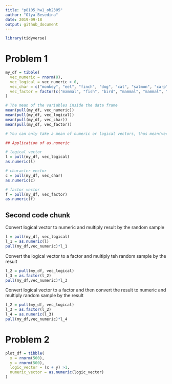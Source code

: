 ```yaml
---
title: "p8105_hw1_ob2305"
author: "Olya Besedina"
date: 2019-09-18
output: github_document
---
```


```r
library(tidyverse)
```

# Problem 1

```r

my_df = tibble(
  vec_numeric = rnorm(8),
  vec_logical = vec_numeric > 0,
  vec_char = c("monkey", "eel", "finch", "dog", "cat", "salmon", "carp","parrot"),
  vec_factor = factor(c("mammal", "fish", "bird", "mammal", "mammal", "fish", "fish", "bird"))
)

# The mean of the variables inside the data frame
mean(pull(my_df, vec_numeric))
mean(pull(my_df, vec_logical))
mean(pull(my_df, vec_char))
mean(pull(my_df, vec_factor))

# You can only take a mean of numeric or logical vectors, thus mean(vec_char) and mean(vec_factor) are not applicable.

## Application of as.numeric

# logical vector
l = pull(my_df, vec_logical)
as.numeric(l)

# character vector
c = pull(my_df, vec_char)
as.numeric(c)

# factor vector
f = pull(my_df, vec_factor)
as.numeric(f)
```

## Second code chunk

Convert logical vector to numeric and multiply result by the random sample
```r
l = pull(my_df, vec_logical)
l_1 = as.numeric(l)
pull(my_df,vec_numeric)*l_1
```

Convert the logical vector to a factor and multiply teh random sample by the result
```r
l_2 = pull(my_df, vec_logical)
l_3 = as.factor(l_2)
pull(my_df,vec_numeric)*l_3
```

Convert logical vector to a factor and then convert the result to numeric and multiply random sample by the result
```r
l_2 = pull(my_df, vec_logical)
l_3 = as.factor(l_2)
l_4 = as.numeric(l_3)
pull(my_df,vec_numeric)*l_4
```


# Problem 2

```r
plot_df = tibble(
  x = rnorm(500),
  y = rnorm(500),
  logic_vector = (x + y) >1,
  numeric_vector = as.numeric(logic_vector)
)

```


